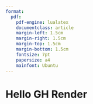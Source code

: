 ```yaml
---
format:
  pdf:
    pdf-engine: lualatex
    documentclass: article
    margin-left: 1.5cm
    margin-right: 1.5cm
    margin-top: 1.5cm
    margin-bottom: 1.5cm
    fontsize: 7pt
    papersize: a4
    mainfont: Ubuntu
---
```


# Hello GH Render
